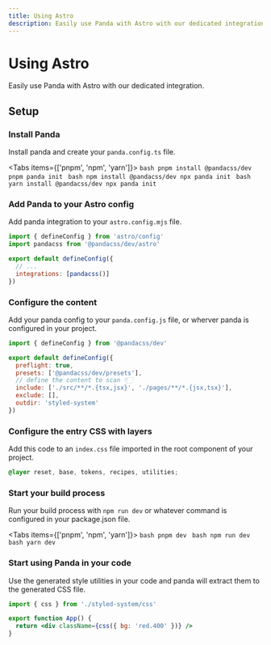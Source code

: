 ```yaml
---
title: Using Astro
description: Easily use Panda with Astro with our dedicated integration.
---
```


# Using Astro

Easily use Panda with Astro with our dedicated integration.

## Setup

<Steps>

### Install Panda

Install panda and create your `panda.config.ts` file.

<Tabs items={['pnpm', 'npm', 'yarn']}>
  <Tab>
    ```bash
    pnpm install @pandacss/dev
    pnpm panda init
    ```
  </Tab>
  <Tab>
    ```bash
    npm install @pandacss/dev
    npx panda init
    ```
  </Tab>
  <Tab>
    ```bash
    yarn install @pandacss/dev
    npx panda init
    ```
  </Tab>
</Tabs>

### Add Panda to your Astro config

Add panda integration to your `astro.config.mjs` file.

```js
import { defineConfig } from 'astro/config'
import pandacss from '@pandacss/dev/astro'

export default defineConfig({
  // ...
  integrations: [pandacss()]
})
```

### Configure the content

Add your panda config to your `panda.config.js` file, or wherver panda is configured in your project.

```js {7}
import { defineConfig } from '@pandacss/dev'

export default defineConfig({
  preflight: true,
  presets: ['@pandacss/dev/presets'],
  // define the content to scan 👇🏻
  include: ['./src/**/*.{tsx,jsx}', './pages/**/*.{jsx,tsx}'],
  exclude: [],
  outdir: 'styled-system'
})
```

### Configure the entry CSS with layers

Add this code to an `index.css` file imported in the root component of your project.

```css
@layer reset, base, tokens, recipes, utilities;
```

### Start your build process

Run your build process with `npm run dev` or whatever command is configured in your package.json file.

<Tabs items={['pnpm', 'npm', 'yarn']}>
  <Tab>
    ```bash
    pnpm dev
    ```
  </Tab>
  <Tab>
    ```bash
    npm run dev
    ```
  </Tab>
  <Tab>
    ```bash
    yarn dev
    ```
  </Tab>
</Tabs>

### Start using Panda in your code

Use the generated style utilities in your code and panda will extract them to the generated CSS file.

```jsx
import { css } from './styled-system/css'

export function App() {
  return <div className={css({ bg: 'red.400' })} />
}
```
</Steps>
